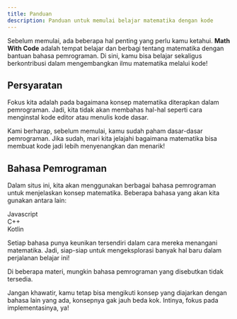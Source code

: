 ```yaml
---
title: Panduan
description: Panduan untuk memulai belajar matematika dengan kode
---
```


Sebelum memulai, ada beberapa hal penting yang perlu kamu ketahui. **Math With Code** adalah tempat belajar dan berbagi tentang matematika dengan bantuan bahasa pemrograman. Di sini, kamu bisa belajar sekaligus berkontribusi dalam mengembangkan ilmu matematika melalui kode!

## Persyaratan
Fokus kita adalah pada bagaimana konsep matematika diterapkan dalam pemrograman. Jadi, kita tidak akan membahas hal-hal seperti cara menginstal kode editor atau menulis kode dasar. 

Kami berharap, sebelum memulai, kamu sudah paham dasar-dasar pemrograman. Jika sudah, mari kita jelajahi bagaimana matematika bisa membuat kode jadi lebih menyenangkan dan menarik!

## Bahasa Pemrograman
Dalam situs ini, kita akan menggunakan berbagai bahasa pemrograman untuk menjelaskan konsep matematika. Beberapa bahasa yang akan kita gunakan antara lain:

<div class="grid grid-cols-4 gap-4">
    <div class="flex gap-4 py-2 px-4 border-1px border-gray-400/25 items-center border-solid h-full w-full rounded-lg w-full max-w-xs mt-0!">
        <Icon class='shrink-0' name="seti:javascript" size="1.5rem" color='yellow' /> <span>Javascript</span>
    </div>
    <div class="flex gap-4 py-2 px-4 border-1px border-gray-400/25 items-center border-solid h-full w-full rounded-lg w-full max-w-xs mt-0!">
        <Icon class='shrink-0' name="seti:cpp" size="1.5rem" color='#0288d1' /> <span>C++</span>
    </div>
    <div class="flex gap-4 py-2 px-4 border-1px border-gray-400/25 items-center border-solid h-full w-full rounded-lg w-full max-w-xs mt-0!">
        <Icon class='shrink-0' name="seti:kotlin" size="1.5rem" color='purple' /> <span>Kotlin</span>
    </div>
</div>

Setiap bahasa punya keunikan tersendiri dalam cara mereka menangani matematika. Jadi, siap-siap untuk mengeksplorasi banyak hal baru dalam perjalanan belajar ini!

<Aside type='caution'>
Di beberapa materi, mungkin bahasa pemrograman yang disebutkan tidak tersedia. 

Jangan khawatir, kamu tetap bisa mengikuti konsep yang diajarkan dengan bahasa lain yang ada, konsepnya gak jauh beda kok. Intinya, fokus pada implementasinya, ya! 
</Aside>